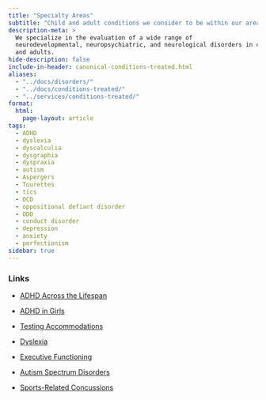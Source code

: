 ```yaml
---
title: "Specialty Areas"
subtitle: "Child and adult conditions we consider to be within our area of expertise"
description-meta: >
  We specialize in the evaluation of a wide range of
  neurodevelopmental, neuropsychiatric, and neurological disorders in children
  and adults.
hide-description: false
include-in-header: canonical-conditions-treated.html
aliases:
  - "../docs/disorders/"
  - "../docs/conditions-treated/"
  - "../services/conditions-treated/"
format:
  html:
    page-layout: article
tags:
  - ADHD
  - dyslexia
  - dyscalculia
  - dysgraphia
  - dyspraxia
  - autism
  - Aspergers
  - Tourettes
  - tics
  - OCD
  - oppositional defiant disorder
  - ODD
  - conduct disorder
  - depression
  - anxiety
  - perfectionism
sidebar: true
---
```


### Links

- [ADHD Across the Lifespan](/adhd/index.qmd)

- [ADHD in Girls](/adhd-in-girls/index.qmd)

- [Testing Accommodations](/testing-accommodations/index.qmd)

- [Dyslexia](/dyslexia/index.qmd)

- [Executive Functioning](/executive-function/index.qmd)

- [Autism Spectrum Disorders](/autism/index.qmd)

- [Sports-Related Concussions](/concussion/index.qmd)

<!-- ## Neuropsychiatric Disorders

### Mood Disorders

### Anxiety Disorders

### Obsessive-Compulsive Disorders

## Neurological Disorders

<!-- ### Traumatic Brain Injury -->

<!-- # 🚧 This Page is Under Construction 🚧

We're working hard to finish the development of this site. Our target launch
date is **Coming Soon**! -->